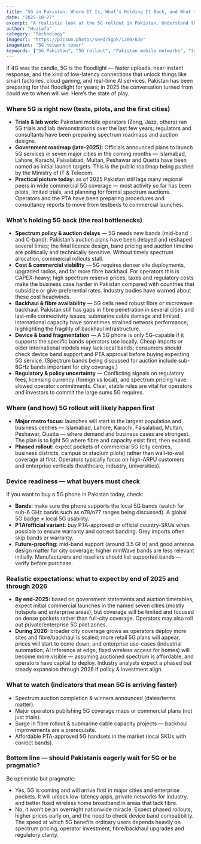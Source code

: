 ```yaml
---
title: "5G in Pakistan: Where It Is, What’s Holding It Back, and What to Expect by 2026"
date: "2025-10-27"
excerpt: "A realistic look at the 5G rollout in Pakistan. Understand the current status, key challenges like spectrum auctions and costs, and what to expect in major cities by 2026."
author: "Huziafa"
category: "Technology"
imageUrl: "https://picsum.photos/seed/5gpk/1200/630"
imageHint: "5G network tower"
keywords: ["5G Pakistan", "5G rollout", "Pakistan mobile networks", "telecom policy", "spectrum auction Pakistan", "5G launch date", "next generation mobile"]
---
```


If 4G was the candle, 5G is the floodlight — faster uploads, near-instant response, and the kind of low-latency connections that unlock things like smart factories, cloud gaming, and real-time AI services. Pakistan has been preparing for that floodlight for years; in 2025 the conversation turned from could we to when will we. Here’s the state of play.

### Where 5G is right now (tests, pilots, and the first cities)

- **Trials & lab work:** Pakistani mobile operators (Zong, Jazz, others) ran 5G trials and lab demonstrations over the last few years; regulators and consultants have been preparing spectrum roadmaps and auction designs.
- **Government roadmap (late-2025):** Officials announced plans to launch 5G services in seven major cities in the coming months — Islamabad, Lahore, Karachi, Faisalabad, Multan, Peshawar and Quetta have been named as initial launch targets. This is the public roadmap being pushed by the Ministry of IT & Telecom.
- **Practical picture today:** as of 2025 Pakistan still lags many regional peers in wide commercial 5G coverage — most activity so far has been pilots, limited trials, and planning for formal spectrum auctions. Operators and the PTA have been preparing procedures and consultancy reports to move from testbeds to commercial launches.

### What’s holding 5G back (the real bottlenecks)

- **Spectrum policy & auction delays** — 5G needs new bands (mid-band and C-band). Pakistan’s auction plans have been delayed and reshaped several times; the final licence design, band pricing and auction timeline are politically and technically sensitive. Without timely spectrum allocation, commercial rollouts stall.
- **Cost & commercial viability** — 5G requires denser site deployments, upgraded radios, and far more fibre backhaul. For operators this is CAPEX-heavy; high spectrum reserve prices, taxes and regulatory costs make the business case harder in Pakistan compared with countries that subsidize or give preferential rates. Industry bodies have warned about these cost headwinds.
- **Backhaul & fibre availability** — 5G cells need robust fibre or microwave backhaul. Pakistan still has gaps in fibre penetration in several cities and last-mile connectivity issues; submarine cable damage and limited international capacity have sometimes strained network performance, highlighting the fragility of backhaul infrastructure.
- **Device & band fragmentation** — A 5G phone is only 5G-capable if it supports the specific bands operators use locally. Cheap imports or older international models may lack local bands; consumers should check device band support and PTA approval before buying expecting 5G service. (Spectrum bands being discussed for auction include sub-6GHz bands important for city coverage.)
- **Regulatory & policy uncertainty** — Conflicting signals on regulatory fees, licensing currency (foreign vs local), and spectrum pricing have slowed operator commitments. Clear, stable rules are vital for operators and investors to commit the large sums 5G requires.

### Where (and how) 5G rollout will likely happen first

- **Major metro focus:** launches will start in the largest population and business centres — Islamabad, Lahore, Karachi, Faisalabad, Multan, Peshawar, Quetta — where demand and business cases are strongest. The plan is to light 5G where fibre and capacity exist first, then expand.
- **Phased rollout:** expect pockets of commercial 5G (city centres, business districts, campus or stadium pilots) rather than wall-to-wall coverage at first. Operators typically focus on high-ARPU customers and enterprise verticals (healthcare, industry, universities).

### Device readiness — what buyers must check

If you want to buy a 5G phone in Pakistan today, check:

- **Bands:** make sure the phone supports the local 5G bands (watch for sub-6 GHz bands such as n78/n77 ranges being discussed). A global 5G badge ≠ local 5G usability.
- **PTA/official variant:** buy PTA-approved or official country-SKUs when possible to ensure warranty and correct banding. Grey imports often skip bands or warranty.
- **Future-proofing:** mid-band support (around 3.5 GHz) and good antenna design matter for city coverage; higher mmWave bands are less relevant initially. Manufacturers and resellers should list supported bands — verify before purchase.

### Realistic expectations: what to expect by end of 2025 and through 2026

- **By end-2025:** based on government statements and auction timetables, expect initial commercial launches in the named seven cities (mostly hotspots and enterprise areas), but coverage will be limited and focused on dense pockets rather than full-city coverage. Operators may also roll out private/enterprise 5G pilot zones.
- **During 2026:** broader city coverage grows as operators deploy more sites and fibre/backhaul is scaled; more retail 5G plans will appear, prices will start to come down, and enterprise use-cases (industrial automation, AI inference at edge, fixed wireless access for homes) will become more visible — assuming auctioned spectrum is affordable, and operators have capital to deploy. Industry analysts expect a phased but steady expansion through 2026 if policy & investment align.

### What to watch (indicators that mean 5G is arriving faster)

- Spectrum auction completion & winners announced (dates/terms matter).
- Major operators publishing 5G coverage maps or commercial plans (not just trials).
- Surge in fibre rollout & submarine cable capacity projects — backhaul improvements are a prerequisite.
- Affordable PTA-approved 5G handsets in the market (local SKUs with correct bands).

### Bottom line — should Pakistanis eagerly wait for 5G or be pragmatic?

Be optimistic but pragmatic:

- Yes, 5G is coming and will arrive first in major cities and enterprise pockets. It will unlock low-latency apps, private networks for industry, and better fixed wireless home broadband in areas that lack fibre.
- No, it won’t be an overnight nationwide miracle. Expect phased rollouts, higher prices early on, and the need to check device band compatibility. The speed at which 5G benefits ordinary users depends heavily on spectrum pricing, operator investment, fibre/backhaul upgrades and regulatory clarity.
